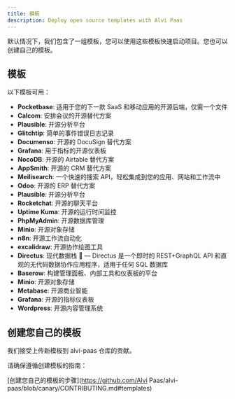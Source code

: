 ```yaml
---
title: 模板
description: Deploy open source templates with Alvi Paas
---
```


默认情况下，我们包含了一组模板，您可以使用这些模板快速启动项目。您也可以创建自己的模板。

## 模板

以下模板可用：

- **Pocketbase**: 适用于您的下一款 SaaS 和移动应用的开源后端，仅需一个文件
- **Calcom**: 安排会议的开源替代方案
- **Plausible**: 开源分析平台
- **Glitchtip**: 简单的事件错误日志记录
- **Documenso**: 开源的 DocuSign 替代方案
- **Grafana**: 用于指标的开源仪表板
- **NocoDB**: 开源的 Airtable 替代方案
- **AppSmith**: 开源的 CRM 替代方案
- **Meilisearch**: 一个快速的搜索 API，轻松集成到您的应用、网站和工作流中
- **Odoo**: 开源的 ERP 替代方案
- **Plausible**: 开源分析平台
- **Rocketchat**: 开源的聊天平台
- **Uptime Kuma**: 开源的运行时间监控
- **PhpMyAdmin**: 开源数据库管理
- **Minio**: 开源对象存储
- **n8n**: 开源工作流自动化
- **excalidraw**: 开源协作绘图工具
- **Directus**: 现代数据栈 🐰 — Directus 是一个即时的 REST+GraphQL API 和直观的无代码数据协作应用程序，适用于任何 SQL 数据库
- **Baserow**: 构建管理面板、内部工具和仪表板的平台
- **Minio**: 开源对象存储
- **Metabase**: 开源商业智能
- **Grafana**: 开源的指标仪表板
- **Wordpress**: 开源内容管理系统

## 创建您自己的模板

我们接受上传新模板到 alvi-paas 仓库的贡献。

请确保遵循创建模板的指南：

[创建您自己的模板的步骤](https://github.com/Alvi Paas/alvi-paas/blob/canary/CONTRIBUTING.md#templates)
